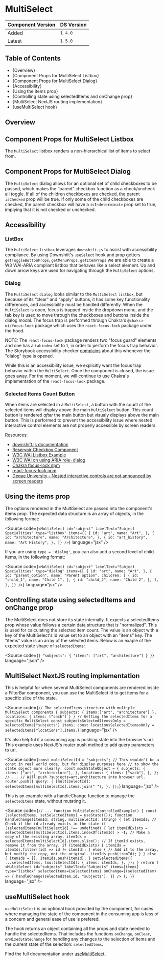 

<Meta of={MultiSelectStories} />

# MultiSelect

| Component Version | DS Version |
| ----------------- | ---------- |
| Added             | `1.4.0`    |
| Latest            | `1.5.0`    |

## Table of Contents

- {<Link href="#overview" target="_self">Overview</Link>}
- {<Link href="#component-props-multiselect-listbox" target="_self">Component Props for MultiSelect Listbox</Link>}
- {<Link href="#component-props-multiselect-dialog" target="_self">Component Props for MultiSelect Dialog</Link>}
- {<Link href="#accessibility" target="_self">Accessibility</Link>}
- {<Link href="#using-the-items-prop" target="_self">Using the items prop</Link>}
- {<Link href="#controlling-state-using-selecteditems-and-onchange-prop" target="_self">Controlling state using selectedItems and onChange prop</Link>}
- {<Link href="#multiselect-nextjs-routing-implementation" target="_self">MultiSelect NextJS routing implementation</Link>}
- {<Link href="#usemultiselect-hook" target="_self">useMultiSelect hook</Link>}

## Overview

<Description of={MultiSelectStories} />

## Component Props for MultiSelect Listbox

The `MultiSelect` listbox renders a non-hierarchical list of items to select from.

<Canvas of={MultiSelectStories.ListboxControls} />

<ArgTypes of={MultiSelectStories.ListboxControls} />

## Component Props for MultiSelect Dialog

The `MultiSelect` dialog allows for an optional set of child checkboxes to be
passed, which makes the “parent” checkbox function as a check/uncheck all toggle.
If all of the children checkboxes are checked, the parent `isChecked` prop will
be true. If only some of the child checkboxes are checked, the parent checkbox
will have a `isIndeterminate` prop set to true, implying that it is not checked
or unchecked.

<Canvas of={MultiSelectStories.DialogControls} />

<ArgTypes of={MultiSelectStories.DialogControls} />

## Accessibility

### ListBox

The `MultiSelect` `listbox` leverages `downshift.js` to assist with
accessibility compliance. By using Downshift's `useSelect` hook and prop getters
`getToggleButtonProps`, `getMenuProps`, `getItemProps` we are able to create a W3
WAI-ARIA compliant listbox that behaves like a select element. Up and down arrow
keys are used for navigating through the `MultiSelect` options.

### Dialog

The `MultiSelect` `dialog` looks similar to the `MultiSelect` `listbox`, but because
of its “clear” and “apply” buttons, it has some key functionality differences,
and accessibility must be handled differently. When the `MultiSelect` is open,
focus is trapped inside the dropdown menu, and the tab key is used to move through
the checkboxes and buttons inside the dialog modal. The focus trap is performed
through Chakra's `@chakra-ui/focus-lock` package which uses the `react-focus-lock`
package under the hood.

NOTE: The `react-focus-lock` package renders two "focus guard" elements and one
has a `tabindex` set to `1`, in order to perform the focus trap behavior. The
Storybook accessibility checker [complains](https://dequeuniversity.com/rules/axe/4.4/tabindex?application=axeAPI)
about this whenever the "dialog" type is opened.

While this is an accessibility issue, we explicitly want the focus trap behavior
within the `MultiSelect`. Once the component is closed, the issue goes away. For
the moment, we will continue to use Chakra's implementation of the `react-focus-lock`
package.

### Selected Items Count Button

When items are selected in a `MultiSelect`, a button with the count of the selected
items will display above the main `MultiSelect` button. This count button is
rendered _after_ the main button but visualy displays above the main button. This
is performed to prevent the accessibility issue where nested interactive control
elements are not properly accessible by screen readers.

Resources:

- [downshift.js documentation](https://www.downshift-js.com/)
- [Reservoir Checkbox Component](../?path=/docs/components-form-elements-checkbox--docs#accessibility)
- [W3C WAI Listbox Example](https://www.w3.org/TR/2017/WD-wai-aria-practices-1.1-20170628/examples/listbox/listbox.html)
- [W3C WAI on using ARIA role=dialog](https://www.w3.org/WAI/GL/wiki/Using_ARIA_role%3Ddialog_to_implement_a_modal_dialog_box)
- [Chakra focus-lock npm](https://www.npmjs.com/package/@chakra-ui/focus-lock)
- [react-focus-lock npm](https://www.npmjs.com/package/react-focus-lock)
- [Deque University - Nested interactive controls are not announced by screen readers](https://dequeuniversity.com/rules/axe/4.4/nested-interactive)

## Using the items prop

The options rendered in the MultiSelect are passed into the component's items prop.
The expected data structure is an array of objects, in the following format:

<Source
  code={`
<MultiSelect
  id="subject"
  labelText="Subject Specialities"
  type="listbox"
  items={[
    {
      id: "art",
      name: "Art",
    },
    {
      id: "architecture",
      name: "Architecture",
    },
    {
      id: "art_history",
      name: "Art History",
    },
  ]}
/>
`}
  language="jsx"
/>

If you are using `type = 'dialog'`, you can also add a second level of child
items, in the following format:

<Source
  code={`
<MultiSelect
  id="subject"
  labelText="Subject Specialities"
  type="dialog"
  items={[
    {
      id: "art",
      name: "Art",
    },
    {
      id: "parent_option",
      name: "Parent option",
      children: [
        {
          id: "child_1",
          name: "Child 1",
        },
        {
          id: "child_2",
          name: "Child 2",
        },
      ],
    },
  ]}
/>
`}
  language="jsx"
/>

## Controlling state using selectedItems and onChange prop

The MultiSelect does not store its state internally. It expects a selectedItems
prop whose value follows a certain data structure that is "normalized". This is
used for calculating the selected item count. The value is an object with a key
of the MultiSelect's id value set to an object with an "items" key. The "items"
value is an array of the selected items. Below is an exaple of the expected
state shape of `selectedItems`:

<Source
  code={`
{
  "subjects": {
    "items": ["art", "architecture"]
  }
}
`}
  language="json"
/>

## MultiSelect NextJS routing implementation

This is helpful for when several MultiSelect components are rendered inside a
FilterBar component, you can use the MultiSelect id to get items for a specific
slice of the state.

<Source
  code={`
// The selectedItems structure with multiple MultiSelect components
{
  subjects: {
    items:["art", "architecture"]
    },
    locations: {
      items: ["sasb"]
    }
  }
// Getting the selectedItems for a specific MultiSelect
const subjectsSelectedItemssOnly = selectedItems["subjects"].items;
const locationsSelectedItemssOnly = selectedItems["locations"].items;
`}
  language="jsx"
/>

It's also helpful if a consuming app is pushing state into the browser's url.
This example uses NextJS's router push method to add query parameters to url.

<Source
  code={`
const multiSelectId = "subjects";
// This wouldn't be a const in real world code, but for display purposes here
// to show the state object more clearly.
const mockStateObject = {
  subjects: {
    items: ["art", "architecture"],
  },
  locations: {
    items: ["sasb"],
  },
};
// ...
// Will push ?subjects=art,architecture into browser url.
router.push({
  query: {
    [multiSelectId]: selectedItems[multiSelectId].items.join(" "),
  },
});
`}
  language="jsx"
/>

This is an example with a handleChange function to manage the `selectedItems`
state, without mutating it.

<Source
  code={`
// ...
function MultiSelectControlledExample() {
  const [selectedItems, setSelectedItems] = useState({});
  function handleChange(itemId: string, multiSelectId: string) {
    let itemIds;
    // Check if the id already exists in the state
    if (selectedItems[multiSelectId] !== undefined) {
      let itemIdExists =
        selectedItems[multiSelectId].items.indexOf(itemId) > -1;
      // Make a copy of the existing array.
      itemIds = selectedItems[multiSelectId].items.slice();
      // If itemId exists, remove it from the array.
      if (itemIdExists) {
        itemIds = itemIds.filter((id) => id != itemId);
      } else {
        // Add it to the array, but modify the copy, not the original.
        itemIds.push(itemId);
      }
    } else {
      itemIds = [];
      itemIds.push(itemId);
    }
    setSelectedItems({
      ...selectedItems,
      [multiSelectId]: {
        items: itemIds,
      },
    });
  }
  return (
    <MultiSelect
      id="subjects"
      labelText="Subjects"
      items={items}
      type="listbox"
      selectedItems={selectedItems}
      onChange={(selectedItem) => {
        handleChange(selectedItem.id, "subjects");
      }}
    />
  );
}
`}
  language="jsx"
/>

## useMultiSelect hook

`useMultiSelect` is an optional hook provided by the component, for
cases where managing the state of the component in the consuming app is less
of a concern and general ease of use is prefered.

The hook returns an object containing all the props and state needed to handle
the selectedItems. That includes the functions `onChange`, `onClear`,
`onMixedStateChange` for handling any changes to the selection of items and the
current state of the selection: `selectedItems`.

Find the full documentation under [useMultiSelect](../?path=/docs/hooks-usemultiselect--docs).
